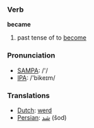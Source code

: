 === Verb ===

'''became'''

# past tense of to [[become]]

=== Pronunciation ===
*[[w:SAMPA|SAMPA]]: /'/
*[[w:IPA|IPA]]: /'bikeɪm/

=== Translations ===
*[[Dutch]]: [[werd]]
*[[Persian]]: [[شد]] (šod)